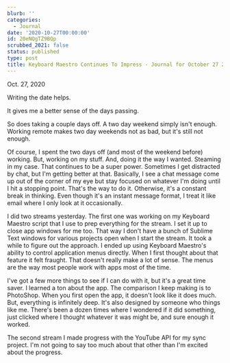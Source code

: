 ```yaml
---
blurb: ''
categories:
  - Journal
date: '2020-10-27T00:00:00'
id: 20eNQgTZ9BQp
scrubbed_2021: false
status: published
type: post
title: Keyboard Maestro Continues To Impress - Journal for October 27 2020
---
```


Oct. 27, 2020

Writing the date helps. 

It gives me a better sense of the days passing. 

So does taking a couple days off. A two day weekend simply isn't enough. Working remote makes two day weekends not as bad, but it's still not enough. 

Of course, I spent the two days off (and most of the weekend before) working. But, working on my stuff. And, doing it the way I wanted. Steaming in my case. That continues to be a super power. Sometimes I get distracted by chat, but I'm getting better at that. Basically, I see a chat message come up out of the corner of my eye but stay focused on whatever I'm doing until I hit a stopping point. That's the way to do it. Otherwise, it's a constant break in thinking. Even though it's an instant message format, I treat it like email where I only look at it occasionally. 

I did two streams yesterday. The first one was working on my Keyboard Maestro script that I use to prep everything for the stream. I set it up to close app windows for me too. That way I don't have a bunch of Sublime Text windows for various projects open when I start the stream. It took a while to figure out the approach. I ended up using Keyboard Maestro's ability to control application menus directly. When I first thought about that feature it felt fraught. That doesn't really make a lot of sense. The menus are the way most people work with apps most of the time. 

I've got a few more things to see if I can do with it, but it's a great time saver. I learned a ton about the app. The comparison I keep making is to PhotoShop. When you first open the app, it doesn't look like it does much. But, everything is infinitely deep. It's also designed by someone who things like me. There's been a dozen times where I wondered if it did something, just clicked where I thought whatever it was might be, and sure enough it worked. 

The second stream I made progress with the YouTube API for my sync project. I'm not going to say too much about that other than I'm excited about the progress.
